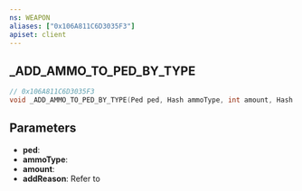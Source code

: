 ```yaml
---
ns: WEAPON
aliases: ["0x106A811C6D3035F3"]
apiset: client
---
```

## _ADD_AMMO_TO_PED_BY_TYPE

```c
// 0x106A811C6D3035F3
void _ADD_AMMO_TO_PED_BY_TYPE(Ped ped, Hash ammoType, int amount, Hash addReason);
```

## Parameters
* **ped**:
* **ammoType**:
* **amount**:
* **addReason**: Refer to <EmbeddedEnum type="eAddItemReason" />
